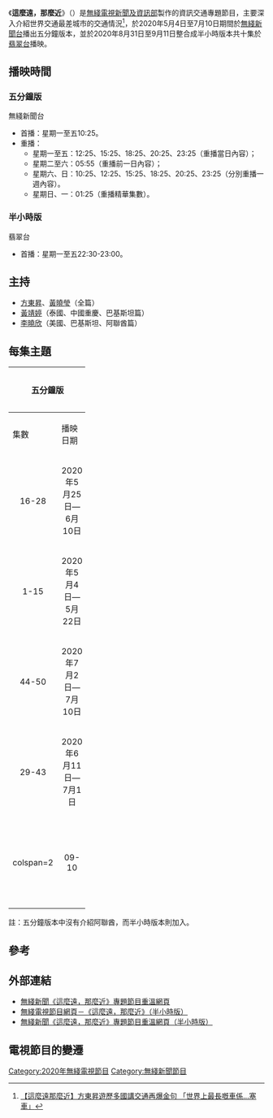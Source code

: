 {{Distinguish2|[[黃耀明|黃耀明]]主唱、[[張國榮|張國榮]]獨白的[[Cross_Over_(專輯)|歌曲]] }}
{{電視節目信息框
| 顏色       = TVB News
| 名稱       = 這麼遠，那麼近
| 原名       = 
| 圖片       = 
| 圖說       =
| 類型       = 新聞遊蹤
| 原創       =
| 發展       =
| 導演       =
| 主持       = [[方東昇|方東昇]]、[[黃曉瑩|黃曉瑩]]、[[黃靖婷|黃靖婷]]、<br/>[[李曉欣|李曉欣]]
| 演出       = 
| 配音       =
| 旁白       = [[方東昇|方東昇]]、[[黃曉瑩|黃曉瑩]]（五分鐘版第49集）
| 主題曲     =
| 片頭曲     =
| 片尾曲     =
| 作曲       =
| 國家       =
| 地區       = {{HKG}}
| 語言       = [[粵語|粵語]]
| 季數       =
| 系列數     =
| 集數       = 50集<br/>10集（半小時版）
| 每集列表   =
| 執行製片   =
| 製片人     = [[電視廣播有限公司|電視廣播有限公司]][[無綫新聞|新聞及資訊部]]
| 監製       = [[黃淑明|黃淑明]]
| 副製片人   =
| 共同製片人 =
| 編審       = [[方東昇|方東昇]]
| 剪輯       = [[黃曉瑩|黃曉瑩]]
| 外景       = {{THA}}[[曼谷|曼谷]]<br>{{USA}}[[加州|加州]]、[[紐約|紐約]]<br>{{CHN}}[[重慶市|重慶市]]<br>{{PAK}}<br>{{UAE}}[[杜拜|杜拜]]、[[阿布扎比|阿布扎比]]（半小時版）
| 機位       =
| 每集長     = 2-3分鐘<br/>30分鐘含廣告（半小時版）
| 頻道       =
| 電視網     = [[無綫新聞台|無綫新聞台]]、<br/>[[翡翠台|翡翠台]]（半小時版）
| 電視臺     =
| 視頻制式   = {{lang|en|HDTV 1080i}}
| 音頻制式   = 單聲道
| 首播國家   = {{HK}}、{{MAC}}、{{Flagicon|CHN}} [[廣東省|廣東省]]
| 首播地區   =
| 開始       = 2020年5月4日－2020年7月10日<br/>半小時版：2020年8月31日
| 結束       = 2020年9月11日
| 晚於       =
| 早於       =
| 相關       = [[世界零距離|世界零距離]]<br>[[長命百二歲|長命百二歲]]<br>[[尋人記|尋人記]]
| 中國大陸名稱 =
| 臺灣名稱   =
| 港澳名稱   =
| 馬新名稱   =
| 官方網站   = http://programme.tvb.com/lifestyle/asfarasyoureach0001
| imdb_id    =
| tv_com_id  =
}}
《'''這麼遠，那麼近'''》（{{lang-en|As Far As You Reach}}）是[[無綫電視新聞及資訊部|無綫電視新聞及資訊部]]製作的資訊交通專題節目，主要深入介紹世界交通最差城市的交通情況<ref>[https://skypost.ulifestyle.com.hk/article/2655407/  【這麼遠那麼近】方東昇遊歷多國講交通再爆金句 「世界上最長嘅車係...塞車」]</ref>，於2020年5月4日至7月10日期間於[[無綫新聞台|無綫新聞台]]播出五分鐘版本，並於2020年8月31日至9月11日整合成半小時版本共十集於[[翡翠台|翡翠台]]播映。

== 播映時間 ==
===五分鐘版===
;無綫新聞台
*首播：星期一至五10:25。
*重播：
** 星期一至五：12:25、15:25、18:25、20:25、23:25（重播當日內容）；
** 星期二至六：05:55（重播前一日內容）；
** 星期六、日：10:25、12:25、15:25、18:25、20:25、23:25（分別重播一週內容）。
** 星期日、一：01:25（重播精華集數）。

===半小時版===
;翡翠台
*首播：星期一至五22:30-23:00。

==主持==
*[[方東昇|方東昇]]、[[黃曉瑩|黃曉瑩]]（全篇）
*[[黃靖婷|黃靖婷]]（泰國、中國重慶、巴基斯坦篇）
*[[李曉欣|李曉欣]]（美國、巴基斯坦、阿聯酋篇）

==每集主題==
{|class="wikitable sortable" style="width:60%;  font-size: 14px;"
|- style="background:cornflowerblue" align=center
!width="10%"colspan=2|五分鐘版!!width="10%"colspan=2|半小時版!!width="10%" rowspan=2|'''主題''' 
|- style="background:cornflowerblue" align=center
!集數!!播映日期!!集數!!播映日期 
|-
|align=center| 16-28 ||align=center| 2020年5月25日—6月10日 ||align=center| 01-02 ||align=center| 2020年8月31日—9月1日 ||{{Flagicon|CHN}} [[重慶|重慶]] 
|-
|align=center| 1-15 ||align=center| 2020年5月4日—5月22日 ||align=center| 03-04 ||align=center| 2020年9月2日—9月3日 ||{{THA}}
|-
|align=center| 44-50 ||align=center| 2020年7月2日—7月10日 ||align=center| 05-06 ||align=center| 2020年9月4日—9月7日 ||{{PAK}}  
|-
|align=center| 29-43 ||align=center| 2020年6月11日—7月1日 ||align=center| 07-08 ||align=center| 2020年9月8日—9月9日 || {{USA}} 
|-
|colspan=2 {{n/a}} ||align=center| 09-10 ||align=center| 2020年9月10日—9月11日 || {{UAE}}
|}
註：五分鐘版本中沒有介紹阿聯酋，而半小時版本則加入。

==參考==
{{reflist}}

==外部連結==
* [http://news.tvb.com/programmes/asfarasyoureach 無綫新聞《這麼遠，那麼近》專題節目重溫網頁] {{Wayback|url=http://news.tvb.com/programmes/asfarasyoureach |date=20200924091451 }}
* [http://programme.tvb.com/lifestyle/asfarasyoureach0001 無綫電視節目網頁－《這麼遠，那麼近》（半小時版）]
* [http://news.tvb.com/programmes/asfarasyoureach0001 無綫新聞《這麼遠，那麼近》專題節目重溫網頁（半小時版）]

== 電視節目的變遷 ==
{{電視節目的變遷
|電視台={{HKG}} [[無綫電視|無綫電視]][[翡翠台|翡翠台]]
|播放檔次=星期一至五 22:30-23:00
|節目名稱=這麼遠，那麼近<br>（2020.08.31 - 2020.09.11）
|上一節目=[[女人必學100道菜|女人必學100道菜]]<br>（2020.07.27 - 2020.08.28）
|下一節目=[[你還好嗎|你還好嗎]]<br>（2020.09.14 - 2020.09.25）
}}
{{無綫電視新聞節目}}
[[Category:2020年無綫電視節目|Category:2020年無綫電視節目]]
[[Category:無綫新聞節目|Category:無綫新聞節目]]